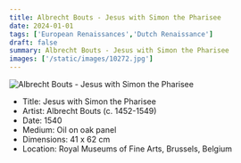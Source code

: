 ```yaml
---
title: Albrecht Bouts - Jesus with Simon the Pharisee
date: 2024-01-01
tags: ['European Renaissances','Dutch Renaissance']
draft: false
summary: Albrecht Bouts - Jesus with Simon the Pharisee
images: ['/static/images/10272.jpg']
---
```


![Albrecht Bouts - Jesus with Simon the Pharisee](/static/images/10272.jpg)

* Title: Jesus with Simon the Pharisee
* Artist: Albrecht Bouts (c. 1452-1549)
* Date: 1540
* Medium: Oil on oak panel
* Dimensions: 41 x 62 cm
* Location: Royal Museums of Fine Arts, Brussels, Belgium


